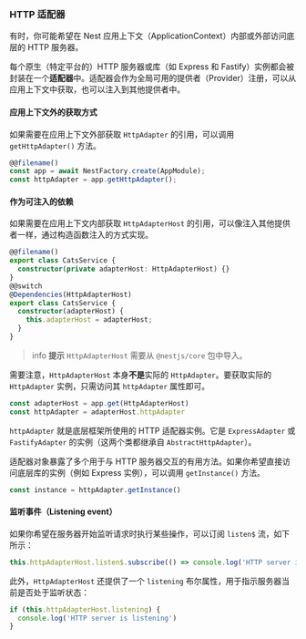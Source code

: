 ### HTTP 适配器

有时，你可能希望在 Nest 应用上下文（ApplicationContext）内部或外部访问底层的 HTTP 服务器。

每个原生（特定平台的）HTTP 服务器或库（如 Express 和 Fastify）实例都会被封装在一个**适配器**中。适配器会作为全局可用的提供者（Provider）注册，可以从应用上下文中获取，也可以注入到其他提供者中。

#### 应用上下文外的获取方式

如果需要在应用上下文外部获取 `HttpAdapter` 的引用，可以调用 `getHttpAdapter()` 方法。

```ts
@@filename()
const app = await NestFactory.create(AppModule);
const httpAdapter = app.getHttpAdapter();
```

#### 作为可注入的依赖

如果需要在应用上下文内部获取 `HttpAdapterHost` 的引用，可以像注入其他提供者一样，通过构造函数注入的方式实现。

```ts
@@filename()
export class CatsService {
  constructor(private adapterHost: HttpAdapterHost) {}
}
@@switch
@Dependencies(HttpAdapterHost)
export class CatsService {
  constructor(adapterHost) {
    this.adapterHost = adapterHost;
  }
}
```

> info **提示** `HttpAdapterHost` 需要从 `@nestjs/core` 包中导入。

需要注意，`HttpAdapterHost` 本身**不是**实际的 `HttpAdapter`。要获取实际的 `HttpAdapter` 实例，只需访问其 `httpAdapter` 属性即可。

```ts
const adapterHost = app.get(HttpAdapterHost)
const httpAdapter = adapterHost.httpAdapter
```

`httpAdapter` 就是底层框架所使用的 HTTP 适配器实例。它是 `ExpressAdapter` 或 `FastifyAdapter` 的实例（这两个类都继承自 `AbstractHttpAdapter`）。

适配器对象暴露了多个用于与 HTTP 服务器交互的有用方法。如果你希望直接访问底层库的实例（例如 Express 实例），可以调用 `getInstance()` 方法。

```ts
const instance = httpAdapter.getInstance()
```

#### 监听事件（Listening event）

如果你希望在服务器开始监听请求时执行某些操作，可以订阅 `listen$` 流，如下所示：

```ts
this.httpAdapterHost.listen$.subscribe(() => console.log('HTTP server is listening'))
```

此外，`HttpAdapterHost` 还提供了一个 `listening` 布尔属性，用于指示服务器当前是否处于监听状态：

```ts
if (this.httpAdapterHost.listening) {
  console.log('HTTP server is listening')
}
```
